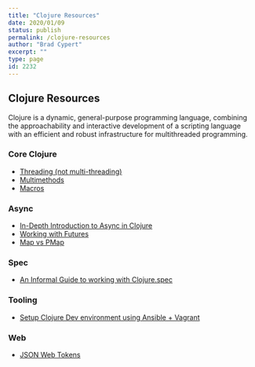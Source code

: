 ```yaml
---
title: "Clojure Resources"
date: 2020/01/09
status: publish
permalink: /clojure-resources
author: "Brad Cypert"
excerpt: ""
type: page
id: 2232
---
```



## Clojure Resources

Clojure is a dynamic, general-purpose programming language, combining the approachability and interactive development of a scripting language with an efficient and robust infrastructure for multithreaded programming.

### Core Clojure

- [Threading (not multi-threading)](/threading-pipelines-in-clojure)
- [Multimethods](/mighty-morphing-multimethods)
- [Macros](/understanding-clojure-macros)

### Async

- [In-Depth Introduction to Async in Clojure](/clojure-async)
- [Working with Futures](/using-futures-in-clojure)
- [Map vs PMap](/understanding-clojures-map-pmap)

### Spec

- [An Informal Guide to working with Clojure.spec](/an-informal-guide-to-clojure-spec)

### Tooling

- [Setup Clojure Dev environment using Ansible + Vagrant](/provisioning-a-development-environment-for-clojure-web-services-via-ansible-and-vagrant)

### Web

- [JSON Web Tokens](/using-json-web-tokens-with-clojure)
